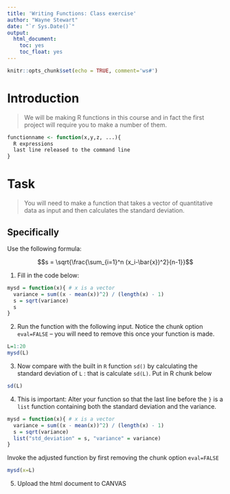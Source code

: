 ```yaml
---
title: 'Writing Functions: Class exercise'
author: "Wayne Stewart"
date: "`r Sys.Date()`"
output: 
  html_document:
    toc: yes
    toc_float: yes
---
```


```r
knitr::opts_chunk$set(echo = TRUE, comment='ws#')
```

# Introduction
>
We will be making R functions in this course and in fact the first project will require you to make a number of them.

```r
functionname <- function(x,y,z, ...){
  R expressions
  last line released to the command line
}
```


# Task

>
You will need to make a function that takes a vector of quantitative data as input and then calculates the standard deviation.

## Specifically

Use the following formula:

$$s = \sqrt{\frac{\sum_{i=1}^n (x_i-\bar{x})^2}{n-1}}$$




1. Fill in the code below:

```r

mysd = function(x){ # x is a vector
  variance = sum((x - mean(x))^2) / (length(x) - 1)
  s = sqrt(variance)
  s
}

```

2. Run the function with the following input. Notice the chunk option `eval=FALSE` -- you will need to remove this once your function is made.

```r
L=1:20
mysd(L)

```

3. Now compare with the built in `R` function `sd()` by calculating the standard deviation of `L` : that is calculate `sd(L)`. Put in R chunk below

```r
sd(L)
```


4. This is important: Alter your function so that the last line before the `}` is a `list` function containing both the standard deviation and the variance.


```r

mysd = function(x){ # x is a vector
  variance = sum((x - mean(x))^2) / (length(x) - 1)
  s = sqrt(variance)
  list("std_deviation" = s, "variance" = variance)
}

```

Invoke the adjusted function by first removing the chunk option `eval=FALSE`

```r
mysd(x=L)
```


5. Upload the html document to CANVAS

